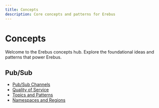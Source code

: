 ```yaml
---
title: Concepts
description: Core concepts and patterns for Erebus
---
```


# Concepts

Welcome to the Erebus concepts hub. Explore the foundational ideas and patterns that power Erebus.

## Pub/Sub

- [Pub/Sub Channels](/docs/concepts/pubsub/channels)
- [Quality of Service](/docs/concepts/pubsub/qos)
- [Topics and Patterns](/docs/concepts/pubsub/patterns)
- [Namespaces and Regions](/docs/concepts/pubsub/namespaces)